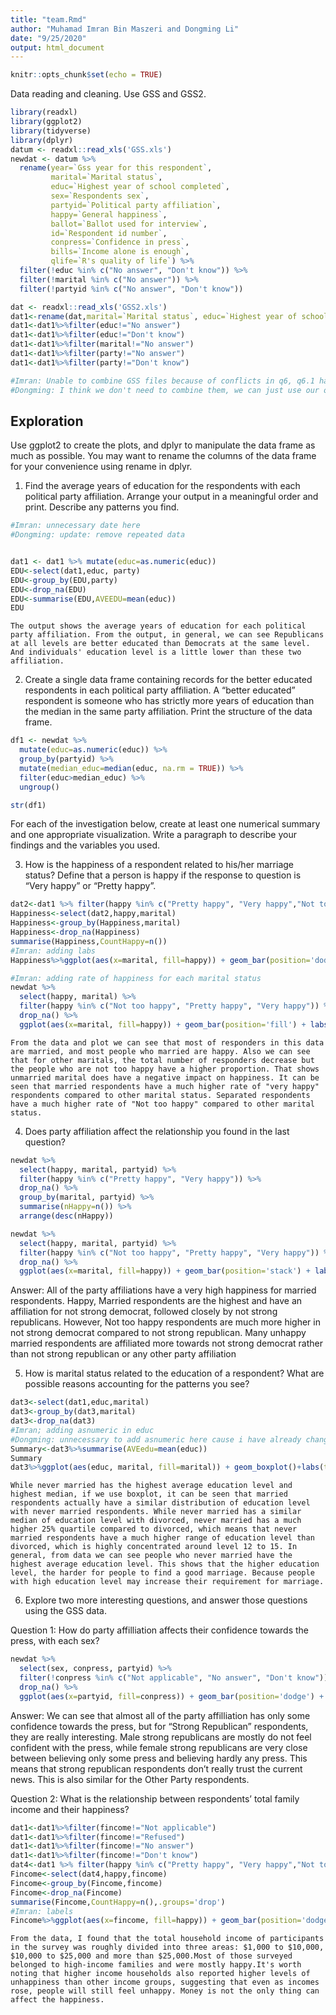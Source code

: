 ```yaml
---
title: "team.Rmd"
author: "Muhamad Imran Bin Maszeri and Dongming Li"
date: "9/25/2020"
output: html_document
---
```


```r
knitr::opts_chunk$set(echo = TRUE)
```

Data reading and cleaning. Use GSS and GSS2.
```r
library(readxl)
library(ggplot2)
library(tidyverse)
library(dplyr)
datum <- readxl::read_xls('GSS.xls')
newdat <- datum %>%
  rename(year=`Gss year for this respondent`, 
         marital=`Marital status`, 
         educ=`Highest year of school completed`, 
         sex=`Respondents sex`, 
         partyid=`Political party affiliation`, 
         happy=`General happiness`, 
         ballot=`Ballot used for interview`, 
         id=`Respondent id number`,
         conpress=`Confidence in press`,
         bills=`Income alone is enough`,
         qlife=`R's quality of life`) %>%
  filter(!educ %in% c("No answer", "Don't know")) %>%
  filter(!marital %in% c("No answer")) %>%
  filter(!partyid %in% c("No answer", "Don't know"))

dat <- readxl::read_xls('GSS2.xls')
dat1<-rename(dat,marital=`Marital status`, educ=`Highest year of school completed`, sex=`Respondents sex`, party=`Political party affiliation`, happy=`General happiness`, fincome=`Total family income`, age=`Age of respondent`)
dat1<-dat1%>%filter(educ!="No answer")
dat1<-dat1%>%filter(educ!="Don't know")
dat1<-dat1%>%filter(marital!="No answer")
dat1<-dat1%>%filter(party!="No answer")
dat1<-dat1%>%filter(party!="Don't know")

#Imran: Unable to combine GSS files because of conflicts in q6, q6.1 has variables that are not in q6.2 and vice versa
#Dongming: I think we don't need to combine them, we can just use our own data or use partner's data directly.
```

## Exploration

Use ggplot2 to create the plots, and dplyr to manipulate the data frame as much as possible. You may want to rename the columns of the data frame for your convenience using rename in dplyr.

1. Find the average years of education for the respondents with each political party affiliation. Arrange your output in a meaningful order and print. Describe any patterns you find.
```r

#Imran: unnecessary date here
#Dongming: update: remove repeated data


dat1 <- dat1 %>% mutate(educ=as.numeric(educ))
EDU<-select(dat1,educ, party)
EDU<-group_by(EDU,party)
EDU<-drop_na(EDU)
EDU<-summarise(EDU,AVEEDU=mean(educ))
EDU
```
    
    The output shows the average years of education for each political party affiliation. From the output, in general, we can see Republicans at all levels are better educated than Democrats at the same level. And individuals' education level is a little lower than these two affiliation.
    
2. Create a single data frame containing records for the better educated respondents in each political party affiliation. A “better educated” respondent is someone who has strictly more years of education than the median in the same party affiliation. Print the structure of the data frame.

```r
df1 <- newdat %>%
  mutate(educ=as.numeric(educ)) %>%
  group_by(partyid) %>%
  mutate(median_educ=median(educ, na.rm = TRUE)) %>%
  filter(educ>median_educ) %>%
  ungroup()

str(df1)
```

For each of the investigation below, create at least one numerical summary and one appropriate visualization. Write a paragraph to describe your findings and the variables you used.

3. How is the happiness of a respondent related to his/her marriage status? Define that a person is happy if the response to question is “Very happy” or “Pretty happy”.

```r
dat2<-dat1 %>% filter(happy %in% c("Pretty happy", "Very happy","Not too happy"))
Happiness<-select(dat2,happy,marital)
Happiness<-group_by(Happiness,marital)
Happiness<-drop_na(Happiness) 
summarise(Happiness,CountHappy=n())
#Imran: adding labs
Happiness%>%ggplot(aes(x=marital, fill=happy)) + geom_bar(position='dodge') + labs(title="Total Happiness with each marital status", x="Marital Status", fill="Happiness")

#Imran: adding rate of happiness for each marital status
newdat %>%
  select(happy, marital) %>%
  filter(happy %in% c("Not too happy", "Pretty happy", "Very happy")) %>%
  drop_na() %>%
  ggplot(aes(x=marital, fill=happy)) + geom_bar(position='fill') + labs(title="Rate of Happiness with each marital status", x="Marital Status", fill="Happiness")
```
    
    From the data and plot we can see that most of responders in this data are married, and most people who married are happy. Also we can see that for other maritals, the total number of responders decrease but the people who are not too happy have a higher proportion. That shows unmarried marital does have a negative impact on happiness. It can be seen that married respondents have a much higher rate of "very happy" respondents compared to other marital status. Separated respondents have a much higher rate of "Not too happy" compared to other marital status.
    
4. Does party affiliation affect the relationship you found in the last question?

```r
newdat %>%
  select(happy, marital, partyid) %>%
  filter(happy %in% c("Pretty happy", "Very happy")) %>%
  drop_na() %>%
  group_by(marital, partyid) %>%
  summarise(nHappy=n()) %>%
  arrange(desc(nHappy))

newdat %>%
  select(happy, marital, partyid) %>%
  filter(happy %in% c("Not too happy", "Pretty happy", "Very happy")) %>%
  drop_na() %>%
  ggplot(aes(x=marital, fill=happy)) + geom_bar(position='stack') + labs(fill="Happiness", x="Marital Status") + facet_wrap(~partyid) + coord_flip()
```

Answer: All of the party affiliations have a very high happiness for married respondents. Happy, Married respondents are the highest and have an affiliation for not strong democrat, followed closely by not strong republicans. However, Not too happy respondents are much more higher in not strong democrat compared to not strong republican. Many unhappy married respondents are affiliated more towards not strong democrat rather than not strong republican or any other party affiliation

5. How is marital status related to the education of a respondent? What are possible reasons accounting for the patterns you see?

```r
dat3<-select(dat1,educ,marital)
dat3<-group_by(dat3,marital)
dat3<-drop_na(dat3)
#Imran; adding asnumeric in educ
#Dongming: unnecessary to add asnumeric here cause i have already changed it in q1.
Summary<-dat3%>%summarise(AVEedu=mean(educ))
Summary
dat3%>%ggplot(aes(educ, marital, fill=marital)) + geom_boxplot()+labs(title="Education Level with Marital Status", x="Marital Status", y="Education Level")
```

    While never married has the highest average education level and highest median, if we use boxplot, it can be seen that married respondents actually have a similar distribution of education level with never married respondents. While never married has a similar median of education level with divorced, never married has a much higher 25% quartile compared to divorced, which means that never married respondents have a much higher range of education level than divorced, which is highly concentrated around level 12 to 15. In general, from data we can see people who never married have the highest average education level. This shows that the higher education level, the harder for people to find a good marriage. Because people with high education level may increase their requirement for marriage.

6. Explore two more interesting questions, and answer those questions using the GSS data.

Question 1: How do party affilliation affects their confidence towards the press, with each sex?
```r
newdat %>%
  select(sex, conpress, partyid) %>%
  filter(!conpress %in% c("Not applicable", "No answer", "Don't know")) %>%
  drop_na() %>%
  ggplot(aes(x=partyid, fill=conpress)) + geom_bar(position='dodge') + labs(title="Confidence in press with Party Affilliation", x="Party Affilliation", fill="Press Confidence") + facet_wrap(~sex) + coord_flip()
```

Answer: We can see that almost all of the party affilliation has only some confidence towards the press, but for "Strong Republican" respondents, they are really interesting. Male strong republicans are mostly do not feel confident with the press, while female strong republicans are very close between believing only some press and believing hardly any press. This means that strong republican respondents don't really trust the current news. This is also similar for the Other Party respondents.

Question 2: What is the relationship between respondents' total family income and their happiness?
```r
dat1<-dat1%>%filter(fincome!="Not applicable")
dat1<-dat1%>%filter(fincome!="Refused")
dat1<-dat1%>%filter(fincome!="No answer")
dat1<-dat1%>%filter(fincome!="Don't know")
dat4<-dat1 %>% filter(happy %in% c("Pretty happy", "Very happy","Not too happy"))
Fincome<-select(dat4,happy,fincome)
Fincome<-group_by(Fincome,fincome)
Fincome<-drop_na(Fincome) 
summarise(Fincome,CountHappy=n(),.groups='drop')
#Imran: labels
Fincome%>%ggplot(aes(x=fincome, fill=happy)) + geom_bar(position='dodge')+theme_bw(9)+coord_flip() + labs(title="Income Range and Total Happiness", x="Income Range", fill="Happiness")
```

    From the data, I found that the total household income of participants in the survey was roughly divided into three areas: $1,000 to $10,000, $10,000 to $25,000 and more than $25,000.Most of those surveyed belonged to high-income families and were mostly happy.It's worth noting that higher income households also reported higher levels of unhappiness than other income groups, suggesting that even as incomes rose, people will still feel unhappy. Money is not the only thing can affect the happiness.